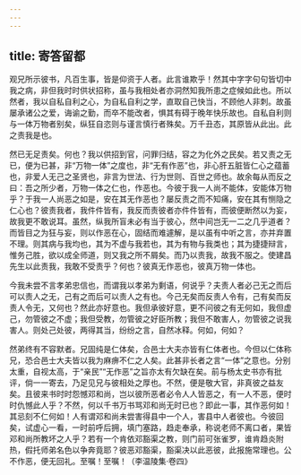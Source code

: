 ```yaml
---
---
---
```

title: 寄答留都
---

观兄所示彼书，凡百生事，皆是仰资于人者。此言谁欺乎！然其中字字句句皆切中我之病，非但我时时供状招称，虽与我相处者亦洞然知我所患之症候如此也。所以然者，我以自私自利之心，为自私自利之学，直取自己快当，不顾他人非刺。故虽屡承诸公之爱，诲谕之勤，而卒不能改者，惧其有碍于晚年快乐故也。自私自利则与一体万物者别矣，纵狂自恣则与谨言慎行者殊矣。万千丑态，其原皆从此出。此之责我是也。

然已无足责矣。何也？我以供招到官，问罪归结，容之为化外之民矣。若又责之无已，便为已甚，非“万物一体”之度也，非“无有作恶”也，非心肝五脏皆仁心之蕴蓄也，非爱人无己之圣贤也，非言为世法、行为世则、百世之师也。故余每从而反之曰：吾之所少者，万物一体之仁也，作恶也。今彼于我一人尚不能体，安能体万物乎？于我一人尚恶之如是，安在其无作恶也？屡反责之而不知痛，安在其有恻隐之仁心也？彼责我者，我件件皆有，我反而责彼者亦件件皆有，而彼便断然以为妄，故我更不敢说耳。虽然，纵我所盲未必有当于彼心，然中间岂无一二之几乎道者？而皆目之为狂与妄，则以作恶在心，固结而难遽解，是以虽有中听之言，亦并弃置不理。则其病与我均也，其为不虚与我若也，其为有物与我类也；其为捷捷辩言，惟务己胜，欲以成全师道，则又我之所不屑矣。而乃以责我，故我不服之。使建昌先生以此责我，我敢不受责乎？何也？彼真无作恶也，彼真万物一体也。

今我未尝不言孝弟忠信也，而谓我以孝弟为剩语，何说乎？夫责人者必己无之而后可以责人之无，己有之而后可以责人之有也。今己无矣而反责人令有，己有矣而反责人令无，又何也？然此亦好意也。我但承彼好意，更不问彼之有无何如，我但虚己，勿管彼之不虚；我但受教，勿管彼之好臣所教；我但不敢害人，勿管彼之说我害人。则处己处彼，两得其当，纷纷之言，自然冰释。何如，何如？

然弟终有不容默者。兄固纯是仁体矣，合邑士大夫亦皆有仁体者也。今但以仁体称兄，恐合邑士大夫皆以我为麻痹不仁之人矣。此甚非长者之言“一体”之意也。分别太重，自视太高，于“亲民”“无作恶”之旨亦太有欠缺在矣。前与杨太史书亦有批评，倘一一寄去，乃足见兄与彼相处之厚也。不然，便是敬大官，非真彼之益友矣。且彼来书时时怨憾邓和尚，岂以彼所恶者必令人人皆恶之，有一人不恶，便时时仇憾此人乎？不然，何以千书万书骂邓和尚无时已也？即此一事，其作恶何如！其忌刻不仁何如！人有谓邓和尚未尝害得县中一个人，害县中人者彼也。今彼回矣，试虚心一看，一时前呼后拥，填门塞路，趋走奉承，称说老师不离口者，果皆邓和尚所教坏之人乎？若有一个肯依邓豁渠之教，则门前可张雀罗，谁肯趋炎附热，假托师弟名色以争奔竟耶？彼恶邓豁渠，豁渠决以此恶彼，此报施常理也。公不作恶，便无回礼。至嘱！至嘱！（李温陵集·卷四》